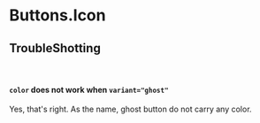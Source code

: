 
<Meta of={Stories} />

# Buttons.Icon

<Canvas of={Stories.Default} />

<Controls />

## TroubleShotting

<br />

#### `color` does not work when `variant="ghost"`

Yes, that's right. As the name, ghost button do not carry any color.
